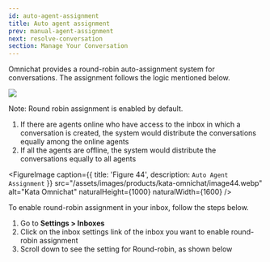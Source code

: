 ```yaml
---
id: auto-agent-assignment
title: Auto agent assignment
prev: manual-agent-assignment
next: resolve-conversation
section: Manage Your Conversation
---
```


Omnichat provides a round-robin auto-assignment system for conversations. The assignment follows the logic mentioned below.

<div className="info">
  <img className="borderless" src="/assets/images/icon-info.svg" />
  <p>Note: Round robin assignment is enabled by default.</p>
</div>

1. If there are agents online who have access to the inbox in which a conversation is created, the system would distribute the conversations equally among the online agents
2. If all the agents are offline, the system would distribute the conversations equally to all agents

<FigureImage
  caption={{ title: 'Figure 44', description: `Auto Agent Assignment` }}
  src="/assets/images/products/kata-omnichat/image44.webp"
  alt="Kata Omnichat"
  naturalHeight={1000}
  naturalWidth={1600}
/>

To enable round-robin assignment in your inbox, follow the steps below.

1. Go to **Settings > Inboxes**
2. Click on the inbox settings link of the inbox you want to enable round-robin assignment
3. Scroll down to see the setting for Round-robin, as shown below
